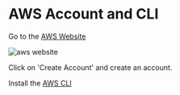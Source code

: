 # AWS Account and CLI

Go to the [AWS Website](https://aws.amazon.com/?nc2=h_lg)

![aws website](./aws-creat.png)

Click on 'Create Account' and create an account.

Install the [AWS CLI](https://docs.aws.amazon.com/cli/latest/userguide/cli-chap-install.html)
